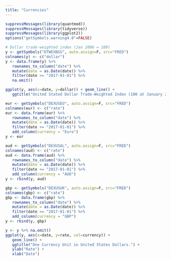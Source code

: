 ```yaml
---
title: "Currencies"
---
```


```r
suppressMessages(library(quantmod))
suppressMessages(library(tidyverse))
suppressMessages(library(ggplot2))
options("getSymbols.warning4.0"=FALSE)
```


```r
# Dollar trade-weighted index (Jan 2006 = 100)
y <- getSymbols("DTWEXBGS", auto.assign=F, src="FRED")
colnames(y) <- c("dollar")
y <- data.frame(y) %>%
   rownames_to_column("date") %>% 
   mutate(date = as.Date(date)) %>% 
   filter(date >= "2017-01-01") %>% 
   na.omit()
```

```r
ggplot(y, aes(x=date, y=dollar)) + geom_line() +
   ggtitle("United Stated Dollar Trade-Weighted Index (100 at January 2006)")
```


```r
eur <- getSymbols("DEXUSEU", auto.assign=F, src="FRED")
colnames(eur) <- c("rate")
eur <- data.frame(eur) %>%
   rownames_to_column("date") %>% 
   mutate(date = as.Date(date)) %>% 
   filter(date >= "2017-01-01") %>% 
   add_column(currency = "Euro")
y <- eur

aud <- getSymbols("DEXUSAL", auto.assign=F, src="FRED")
colnames(aud) <- c("rate")
aud <- data.frame(aud) %>%
   rownames_to_column("date") %>% 
   mutate(date = as.Date(date)) %>% 
   filter(date >= "2017-01-01") %>% 
   add_column(currency = "AUD")
y <- rbind(y, aud) 

gbp <- getSymbols("DEXUSUK", auto.assign=F, src="FRED")
colnames(gbp) <- c("rate")
gbp <- data.frame(gbp) %>%
   rownames_to_column("date") %>% 
   mutate(date = as.Date(date)) %>% 
   filter(date >= "2017-01-01") %>% 
   add_column(currency = "GBP") 
y <- rbind(y, gbp)
```

```r
y <- y %>% na.omit()
ggplot(y, aes(x=date, y=rate, col=currency)) + 
   geom_line() + 
   ggtitle("One Currency Unit in United States Dollars.") +
   ylab("Rate") +
   xlab("Date")
```

